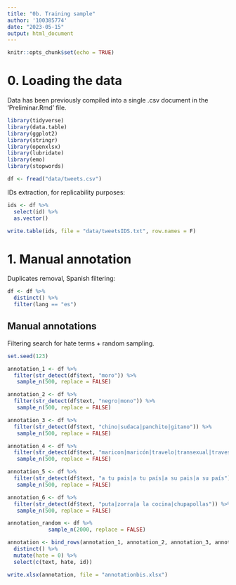 ```yaml
---
title: "0b. Training sample"
author: '100385774'
date: "2023-05-15"
output: html_document
---
```


```r
knitr::opts_chunk$set(echo = TRUE)
```

# 0. Loading the data

Data has been previously compiled into a single .csv document in the 'Preliminar.Rmd' file. 

```r
library(tidyverse)
library(data.table)
library(ggplot2)
library(stringr)
library(openxlsx)
library(lubridate)
library(emo)
library(stopwords)
```


```r
df <- fread("data/tweets.csv")
```
IDs extraction, for replicability purposes: 
```r
ids <- df %>% 
  select(id) %>% 
  as.vector()

write.table(ids, file = "data/tweetsIDS.txt", row.names = F)
```


# 1. Manual annotation

Duplicates removal, Spanish filtering: 

```r
df <- df %>% 
  distinct() %>% 
  filter(lang == "es") 
```

## Manual annotations

Filtering search for hate terms + random sampling.   

```r
set.seed(123)

annotation_1 <- df %>% 
  filter(str_detect(df$text, "moro")) %>% 
   sample_n(500, replace = FALSE)

annotation_2 <- df %>% 
  filter(str_detect(df$text, "negro|mono")) %>% 
   sample_n(500, replace = FALSE)

annotation_3 <- df %>% 
  filter(str_detect(df$text, "chino|sudaca|panchito|gitano")) %>% 
   sample_n(500, replace = FALSE)

annotation_4 <- df %>% 
  filter(str_detect(df$text, "maricon|maricón|travelo|transexual|travesti")) %>% 
   sample_n(500, replace = FALSE)

annotation_5 <- df %>% 
  filter(str_detect(df$text, "a tu pais|a tu país|a su pais|a su país")) %>% 
   sample_n(500, replace = FALSE)

annotation_6 <- df %>% 
  filter(str_detect(df$text, "puta|zorra|a la cocina|chupapollas")) %>% 
   sample_n(500, replace = FALSE)

annotation_random <- df %>% 
             sample_n(2000, replace = FALSE)
```

```r

annotation <- bind_rows(annotation_1, annotation_2, annotation_3, annotation_4, annotation_5, annotation_6, annotation_random) %>% 
  distinct() %>% 
  mutate(hate = 0) %>% 
  select(c(text, hate, id))

write.xlsx(annotation, file = "annotationbis.xlsx")

```